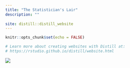 ---
title: "The Statistician's Lair"
description: "" 
            
site: distill::distill_website
---

```{r setup, include=FALSE}
knitr::opts_chunk$set(echo = FALSE)

# Learn more about creating websites with Distill at:
# https://rstudio.github.io/distill/website.html

```


![](home.jpg){layout="l-screen-inset"}  


